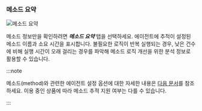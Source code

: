 ### 메소드 요약

![메소드 요약](/img/analysis-tx-method-summary.png)

메소드 정보만을 확인하려면 ***메소드 요약*** 탭을 선택하세요. 에이전트에 추적이 설정된 메소드 이름과 소요 시간을 표시합니다. 불필요한 로직이 반복 실행되는 경우, 낮은 건수에 비해 실행 시간이 오래 걸리는 경우를 파악해 메소드 로직 개선을 위한 분석 정보로 활용할 수 있습니다.

:::note

메소드(method)와 관련한 에이전트 설정 옵션에 대한 자세한 내용은 [다음 문서](agent-transaction)를 참조하세요. 이용 중인 상품에 따라 메소드 추적 지원 여부는 다를 수 있습니다.

:::
